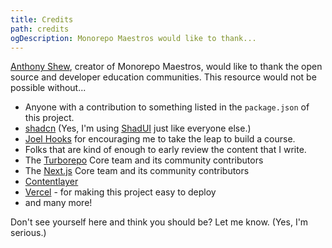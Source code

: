 ```yaml
---
title: Credits
path: credits
ogDescription: Monorepo Maestros would like to thank...
---
```


[Anthony Shew](https://shew.dev), creator of Monorepo Maestros, would like to thank the open source and developer education communities. This resource would not be possible without...

- Anyone with a contribution to something listed in the `package.json` of this project.
- [shadcn](https://twitter.com/shadcn) (Yes, I'm using [ShadUI](https://ui.shadcn.com) just like everyone else.)
- [Joel Hooks](https://twitter.com/jhooks) for encouraging me to take the leap to build a course.
- Folks that are kind of enough to early review the content that I write.
- The [Turborepo](https://turbo.build) Core team and its community contributors
- The [Next.js](https://nextjs.org) Core team and its community contributors
- [Contentlayer](https://www.contentlayer.dev/)
- [Vercel](https://vercel.com) - for making this project easy to deploy
- and many more!

Don't see yourself here and think you should be? Let me know. (Yes, I'm serious.)
